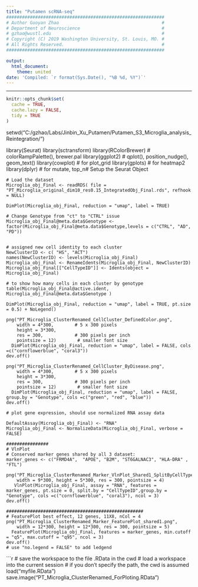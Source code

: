 ---
title: "Putamen scRNA-seq"
############################################################
# Author Guoyan Zhao                                       #
# Department of Neuroscience                               #
# gzhao@wustl.edu                                          #
# Copyright (C) 2019 Washington University, St. Louis, MO. #
# All Rights Reserved.                                     #
############################################################

output:
  html_document:
    theme: united
date: 'Compiled: `r format(Sys.Date(), "%B %d, %Y")`'
---
***

```{r setup, include=FALSE}
knitr::opts_chunk$set(
  cache = TRUE,
  cache.lazy = FALSE,
  tidy = TRUE
)
```
setwd("C:/gzhao/Labs/Jinbin_Xu_Putamen/Putamen_S3_Microglia_analysis_Reintegration/")

library(Seurat)
library(sctransform)
library(RColorBrewer) # colorRampPalette(), brewer.pal
library(ggplot2) # qplot(), position_nudge(), geom_text()
library(cowplot) # for plot_grid
library(gplots) # for heatmap2
library(dplyr) # for mutate, top_n# Setup the Seurat Object

```{}
# Load the dataset
Microglia_obj_Final <- readRDS( file = "PT_Microglia_original_dim10_res0.15_IntegratedObj_Final.rds", refhook = NULL)

DimPlot(Microglia_obj_Final, reduction = "umap", label = TRUE)

# Change Genotype from "ct" to "CTRL" issue 
Microglia_obj_Final@meta.data$Genotype <- factor(Microglia_obj_Final@meta.data$Genotype,levels = c("CTRL", "AD", "PD"))


# assigned new cell identity to each cluster
NewClusterID <- c( "HS", "ACT")
names(NewClusterID) <- levels(Microglia_obj_Final)
Microglia_obj_Final <- RenameIdents(Microglia_obj_Final, NewClusterID)
Microglia_obj_Final[["CellTypeID"]] <- Idents(object = Microglia_obj_Final)

```

```{}
# to show how many cells in each cluster by genotype
table(Microglia_obj_Final@active.ident, Microglia_obj_Final@meta.data$Genotype )

DimPlot(Microglia_obj_Final, reduction = "umap", label = TRUE, pt.size = 0.5) + NoLegend()

png("PT_Microglia_ClusterRenamed_CellCluster_DefinedColor.png",   
    width = 4*300,        # 5 x 300 pixels
    height = 3*300,
    res = 300,            # 300 pixels per inch
    pointsize = 12)        # smaller font size
  DimPlot(Microglia_obj_Final, reduction = "umap", label = FALSE, cols =c("cornflowerblue", "coral3"))
dev.off()

png("PT_Microglia_ClusterRenamed_CellCluster_ByDisease.png",   
    width = 4*300,        # 5 x 300 pixels
    height = 3*300,
    res = 300,            # 300 pixels per inch
    pointsize = 12)        # smaller font size
  DimPlot(Microglia_obj_Final, reduction = "umap", label = FALSE, group.by = "Genotype", cols =c("green", "red", "blue"))
dev.off()
```

```{}
# plot gene expression, should use normalized RNA assay data

DefaultAssay(Microglia_obj_Final) <- "RNA"
Microglia_obj_Final <- NormalizeData(Microglia_obj_Final, verbose = FALSE)

################
# VlnPlot
# Conserved marker genes shared by all 3 dataset:
marker_genes <- c("FRMD4A",  "APOE", "B2M", "ST6GALNAC3", "HLA-DRA" , "FTL")

png("PT_Microglia_ClusterRenamed_Marker_VlnPlot_Shared1_SplitByCellType.png",
    width = 9*300, height = 5*300, res = 300, pointsize = 4) 
   VlnPlot(Microglia_obj_Final, assay = "RNA", features = marker_genes, pt.size = 0, split.by = "CellTypeID",group.by = "Genotype", cols =c("cornflowerblue", "coral3"), ncol = 3)
dev.off()

####################################################
# FeaturePlot best effect, 12 genes, 11X8, nCol = 4
png("PT_Microglia_ClusterRenamed_Marker_FeaturePlot_shared1.png",      
    width = 12*300, height = 12*300, res = 300, pointsize = 5)  
  FeaturePlot(Microglia_obj_Final, features = marker_genes, min.cutoff = "q5", max.cutoff = "q95", ncol = 3)
dev.off()
# use "no.legend = FALSE" to add ledgend

```


```{r save data}

# save the workspace to the file .RData in the cwd
# load a workspace into the current session
# if you don't specify the path, the cwd is assumed
load("myfile.RData") 
save.image("PT_Microglia_ClusterRenamed_ForPloting.RData")

